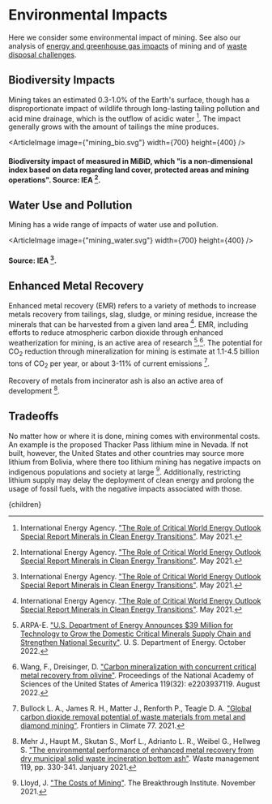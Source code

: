 


# Environmental Impacts

Here we consider some environmental impact of mining. See also our analysis of [energy and greenhouse gas impacts](http://urbancruiseship.org/solution/energy/metals_materials) of mining and of [waste disposal challenges](http://urbancruiseship.org/solution/waste/mining_waste2).

## Biodiversity Impacts
Mining takes an estimated 0.3-1.0% of the Earth's surface, though has a disproportionate impact of wildlife through long-lasting tailing pollution and acid mine drainage, which is the outflow of acidic water [^1]. The impact generally grows with the amount of tailings the mine produces.

<ArticleImage image={"mining_bio.svg"} width={700} height={400} />
#### Biodiversity impact of measured in MiBiD, which "is a non-dimensional index based on data regarding land cover, protected areas and mining operations". Source: IEA [^1].

## Water Use and Pollution
Mining has a wide range of impacts of water use and pollution.

<ArticleImage image={"mining_water.svg"} width={700} height={400} />
#### Source: IEA [^1].

<MiningTaxSolution />
<MiningBondSolution />

## Enhanced Metal Recovery

Enhanced metal recovery (EMR) refers to a variety of methods to increase metals recovery from tailings, slag, sludge, or mining residue, increase the minerals that can be harvested from a given land area [^3]. EMR, including efforts to reduce atmospheric carbon dioxide through enhanced weatherization for mining, is an active area of research [^4],[^5]. The potential for CO<sub>2</sub> reduction through mineralization for mining is estimate at 1.1-4.5 billion tons of CO<sub>2</sub> per year, or about 3-11% of current emissions [^6].

Recovery of metals from incinerator ash is also an active area of development [^7].

## Tradeoffs

No matter how or where it is done, mining comes with environmental costs. An example is the proposed Thacker Pass lithium mine in Nevada. If not built, however, the United States and other countries may source more lithium from Bolivia, where there too lithium mining has negative impacts on indigenous populations and society at large [^2]. Additionally, restricting lithium supply may delay the deployment of clean energy and prolong the usage of fossil fuels, with the negative impacts associated with those.

[^1]: International Energy Agency. ["The Role of Critical World Energy Outlook Special Report Minerals in Clean Energy Transitions"](https://www.iea.org/reports/the-role-of-critical-minerals-in-clean-energy-transitions). May 2021.

[^2]: Lloyd, J. ["The Costs of Mining"](https://thebreakthrough.org/issues/energy/the-costs-of-mining). The Breakthrough Institute. November 2021.

[^3]: International Energy Agency. ["The Role of Critical World Energy Outlook Special Report Minerals in Clean Energy Transitions"](https://www.iea.org/reports/the-role-of-critical-minerals-in-clean-energy-transitions). May 2021.

[^4]: ARPA-E. ["U.S. Department of Energy Announces $39 Million for Technology to Grow the Domestic Critical Minerals Supply Chain and Strengthen National Security"](https://arpa-e.energy.gov/news-and-media/press-releases/us-department-energy-announces-39-million-technology-grow-domestic). U. S. Department of Energy. October 2022.

[^5]: Wang, F., Dreisinger, D. ["Carbon mineralization with concurrent critical metal recovery from olivine"](https://www.pnas.org/doi/10.1073/pnas.2203937119). Proceedings of the National Academy of Sciences of the United States of America 119(32): e2203937119. August 2022.

[^6]: Bullock L. A., James R. H., Matter J., Renforth P., Teagle D. A. ["Global carbon dioxide removal potential of waste materials from metal and diamond mining"](https://www.frontiersin.org/articles/10.3389/fclim.2021.694175/full). Frontiers in Climate 77. 2021.

[^7]: Mehr J., Haupt M., Skutan S., Morf L., Adrianto L. R., Weibel G., Hellweg S. ["The environmental performance of enhanced metal recovery from dry municipal solid waste incineration bottom ash"](https://www.sciencedirect.com/science/article/pii/S0956053X20305110). Waste management 119, pp. 330-341. Janjuary 2021.

  <Article 
    focusAreaUrl={focusAreaUrl} 
    hierarchy={hierarchy} 
    site={site}
  >
    {children}
  </Article>